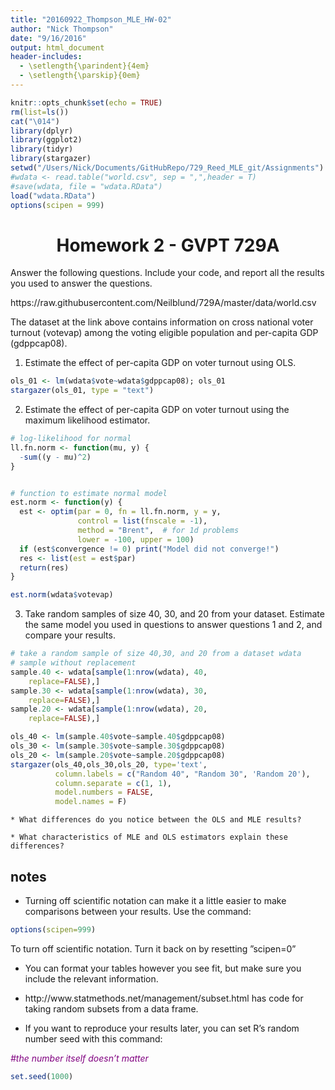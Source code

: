 ```yaml
---
title: "20160922_Thompson_MLE_HW-02"
author: "Nick Thompson"
date: "9/16/2016"
output: html_document
header-includes:
  - \setlength{\parindent}{4em}
  - \setlength{\parskip}{0em}
---
```


```r
knitr::opts_chunk$set(echo = TRUE)
rm(list=ls())
cat("\014")
library(dplyr)
library(ggplot2)
library(tidyr)
library(stargazer)
setwd("/Users/Nick/Documents/GitHubRepo/729_Reed_MLE_git/Assignments")
#wdata <- read.table("world.csv", sep = ",",header = T)
#save(wdata, file = "wdata.RData")
load("wdata.RData")
options(scipen = 999)
```

<center> <h1>Homework 2 - GVPT 729A</h1> </center>

Answer the following questions. Include your code, and report all the results you used to answer the questions.

https://raw.githubusercontent.com/Neilblund/729A/master/data/world.csv

The dataset at the link above contains information on cross national voter turnout (votevap) among the voting eligible population and per-capita GDP (gdppcap08).

1. Estimate the effect of per-capita GDP on voter turnout using OLS.

```r
ols_01 <- lm(wdata$vote~wdata$gdppcap08); ols_01
stargazer(ols_01, type = "text")
```

2. Estimate the effect of per-capita GDP on voter turnout using the maximum likelihood estimator.

```r
# log-likelihood for normal
ll.fn.norm <- function(mu, y) {
  -sum((y - mu)^2)
}


# function to estimate normal model
est.norm <- function(y) {
  est <- optim(par = 0, fn = ll.fn.norm, y = y,
               control = list(fnscale = -1),
               method = "Brent",  # for 1d problems
               lower = -100, upper = 100)
  if (est$convergence != 0) print("Model did not converge!")
  res <- list(est = est$par)
  return(res)
}

est.norm(wdata$votevap)

```

3. Take random samples of size 40, 30, and 20 from your dataset. Estimate the same model you used in questions to answer questions 1 and 2, and compare your results.

```r
# take a random sample of size 40,30, and 20 from a dataset wdata 
# sample without replacement
sample.40 <- wdata[sample(1:nrow(wdata), 40,
  	replace=FALSE),]
sample.30 <- wdata[sample(1:nrow(wdata), 30,
  	replace=FALSE),]
sample.20 <- wdata[sample(1:nrow(wdata), 20,
  	replace=FALSE),]
```
```r
ols_40 <- lm(sample.40$vote~sample.40$gdppcap08)
ols_30 <- lm(sample.30$vote~sample.30$gdppcap08)
ols_20 <- lm(sample.20$vote~sample.20$gdppcap08)
stargazer(ols_40,ols_30,ols_20, type='text',
          column.labels = c("Random 40", "Random 30", 'Random 20'),
          column.separate = c(1, 1),
          model.numbers = FALSE,
          model.names = F)
```
    * What differences do you notice between the OLS and MLE results? 

    * What characteristics of MLE and OLS estimators explain these differences?

## notes

* Turning off scientific notation can make it a little easier to make comparisons between your results. Use the command:
```r
options(scipen=999)
```
To turn off scientific notation. Turn it back on by resetting ”scipen=0”

* You can format your tables however you see fit, but make sure you include the relevant information.

* http://www.statmethods.net/management/subset.html has code for taking random subsets from a data frame.

* If you want to reproduce your results later, you can set R’s random number seed with this command:

*<span style="color:purple">#the number itself doesn't matter</span>*

```r
set.seed(1000)
```

